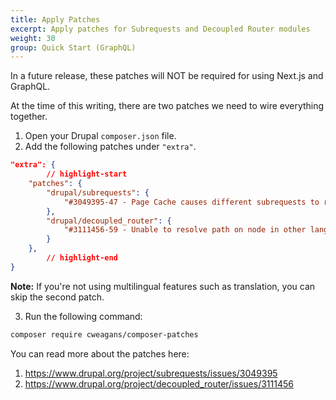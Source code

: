 ```yaml
---
title: Apply Patches
excerpt: Apply patches for Subrequests and Decoupled Router modules
weight: 30
group: Quick Start (GraphQL)
---
```


<Callout>

In a future release, these patches will NOT be required for using Next.js and GraphQL.

</Callout>

At the time of this writing, there are two patches we need to wire everything together.

1. Open your Drupal `composer.json` file.
2. Add the following patches under `"extra"`.

```json title=composer.json
"extra": {
		// highlight-start
    "patches": {
        "drupal/subrequests": {
            "#3049395-47 - Page Cache causes different subrequests to return the same responses": "https://www.drupal.org/files/issues/2022-12-06/subrequests-3049395-chnage-request-type-47.patch"
        },
        "drupal/decoupled_router": {
            "#3111456-59 - Unable to resolve path on node in other language than default": "https://www.drupal.org/files/issues/2022-12-01/decouple_router-3111456-resolve-language-issue-58--get-translation.patch"
        }
    },
		// highlight-end
}
```

<Callout>

**Note:** If you're not using multilingual features such as translation, you can skip the second patch.

</Callout>

3. Run the following command:

```sh
composer require cweagans/composer-patches
```

You can read more about the patches here:

1. https://www.drupal.org/project/subrequests/issues/3049395
2. https://www.drupal.org/project/decoupled_router/issues/3111456
